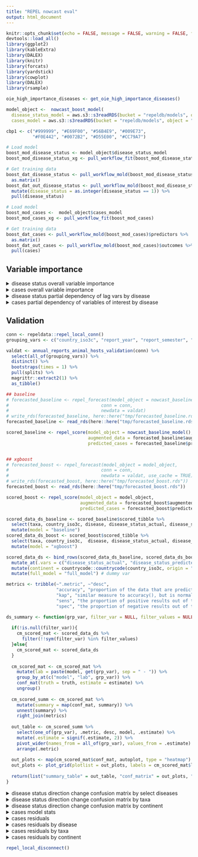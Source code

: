 ```yaml
---
title: "REPEL nowcast eval"
output: html_document
---
```


```r
knitr::opts_chunk$set(echo = FALSE, message = FALSE, warning = FALSE, fig.width = 13, fig.height = 10)
devtools::load_all()
library(ggplot2)
library(kableExtra)
library(DALEX)
library(knitr)
library(forcats)
library(yardstick)
library(cowplot)
library(DALEX)
library(rsample)

oie_high_importance_diseases <- get_oie_high_importance_diseases()

model_object <-  nowcast_boost_model(
  disease_status_model = aws.s3::s3readRDS(bucket = "repeldb/models", object = "boost_mod_disease_status.rds"),
  cases_model = aws.s3::s3readRDS(bucket = "repeldb/models", object = "boost_mod_cases.rds"))

cbp1 <- c("#999999", "#E69F00", "#56B4E9", "#009E73",
          "#F0E442", "#0072B2", "#D55E00", "#CC79A7")

# Load model
boost_mod_disease_status <- model_object$disease_status_model
boost_mod_disease_status_xg <- pull_workflow_fit(boost_mod_disease_status)

# Get training data
boost_dat_disease_status <- pull_workflow_mold(boost_mod_disease_status)$predictors %>% 
  as.matrix()
boost_dat_out_disease_status <- pull_workflow_mold(boost_mod_disease_status)$outcomes %>% 
  mutate(disease_status = as.integer(disease_status == 1)) %>% 
  pull(disease_status)

# Load model
boost_mod_cases <-  model_object$cases_model
boost_mod_cases_xg <- pull_workflow_fit(boost_mod_cases)

# Get training data
boost_dat_cases <- pull_workflow_mold(boost_mod_cases)$predictors %>%
  as.matrix()
boost_dat_out_cases <- pull_workflow_mold(boost_mod_cases)$outcomes %>%
  pull(cases)
```

## Variable importance
<details>
<summary>disease status overall variable importance</summary>
```r

# Variable importance
importance_disease_status <- vip::vip(boost_mod_disease_status_xg, num_features = 12)
importance_disease_status$data <- 
  importance_disease_status$data %>% 
  mutate(Variable = str_replace(Variable, "lag1", "(6 months)")) %>% 
  mutate(Variable = str_replace(Variable, "lag2", "(12 months)")) %>% 
  mutate(Variable = str_replace(Variable, "lag3", "(18 months)")) %>% 
  mutate(Variable = str_replace_all(Variable, "_", " ")) %>% 
  mutate(Variable = recode(Variable, 
                           "ever in country given taxa" = "disease ever in country (within given taxa)",
                           "ever in country any taxa" = "disease ever in country (within any taxa)",
                           "cases lag sum border countries" = "cases in border countries (prev. 18 months)",
                           "cases (6 months) missing" = "missing value: cases (6 months)",
                           "cases (18 months) missing" = "missing value: cases (18 months)",
                           "log gdp per capita" = "GDP per capita"
                           
  ))

importance_disease_status + 
  ggthemes::theme_fivethirtyeight(base_size = 22) +
  theme(axis.title = element_text(size = 14)) 

```
</details>


<details>
<summary>cases overall variable importance</summary>
```r

# Variable importance
importance_cases <- vip::vip(boost_mod_cases_xg, num_features = 12)
importance_cases$data <- 
  importance_cases$data %>% 
  mutate(Variable = str_replace(Variable, "lag1", "(6 months)")) %>% 
  mutate(Variable = str_replace(Variable, "lag2", "(12 months)")) %>% 
  mutate(Variable = str_replace(Variable, "lag3", "(18 months)")) %>% 
  mutate(Variable = str_replace(Variable, "log_", "")) %>% 
  mutate(Variable = str_replace_all(Variable, "_", " ")) %>% 
  mutate(Variable = recode(Variable, 
                           "cases lag sum border countries" = "cases in border countries (prev. 18 months)",
                           "gdp per capita" = "GDP per capita",
                           "veterinarians per taxa" = "veterinarians per taxa",
                           "taxa birds" = "taxa: birds",
                           "disease mycoplasma infection" = "disease: mycoplasma infection",
                           "country iso3c IRN" = "country: Iran"
  ))

importance_cases + 
  ggthemes::theme_fivethirtyeight(base_size = 22) +
  theme(axis.title = element_text(size = 14)) 

```
</details>

<details>
<summary>disease status partial dependency of lag vars by disease</summary>
```r

lag_vars <- c("disease_status_lag1", "disease_status_lag2", "disease_status_lag3")

ds_pd_by_disease <-  map_dfr(oie_high_importance_diseases, function(disease){
  
  col <- paste("disease", disease, sep = "_")
  if(col %in% colnames(boost_dat_disease_status)){
    which_disease <- which(boost_dat_disease_status[,col] == 1)
    
    if(length(which_disease)){
      explainer_disease_status_sub <- DALEX::explain(
        model = boost_mod_disease_status_xg,
        data = boost_dat_disease_status[which_disease,],
        y = boost_dat_out_disease_status[which_disease],
        predict_function = predict_raw,
        label = "disease status",
        verbose = FALSE
      )
      
      map_dfr(lag_vars, function(var){
        var_resp <- model_profile(explainer_disease_status_sub, 
                                  variable =  var , 
                                  type = "partial", 
                                  variable_type = "categorical")
        var_resp$agr_profiles %>% as_tibble() %>% mutate(disease = disease)
      })
    }
  }
})

ds_pd_by_disease_dat <- ds_pd_by_disease %>% 
  janitor::clean_names() %>% 
  select(-label, -ids) 

# unique(ds_pd_by_disease_dat$x) # some cases were model_profile was averaged?

ds_pd_by_disease_dat  <- ds_pd_by_disease_dat %>% 
  mutate(x = round(as.numeric(as.character(x)))) %>% 
  distinct()

# nrow(ds_pd_by_disease_dat) == ds_pd_by_disease_dat %>% distinct(vname, x, disease) %>% nrow()

ds_pd_by_disease_dat  <- ds_pd_by_disease_dat %>% 
  mutate(x = recode(x, `1` = "disease_present", `0` = "disease_absent")) %>% 
  pivot_wider(names_from = x, values_from = yhat) %>% 
  drop_na() %>% 
  mutate(diff = disease_present - disease_absent) %>% 
  mutate(vname = recode(vname, "disease_status_lag1" = "6 months",
                        "disease_status_lag2" = "12 months",
                        "disease_status_lag3" = "18 months")) %>% 
  mutate(vname = factor(vname, levels = c("18 months", "12 months", "6 months"))) %>% 
  mutate(disease = str_replace_all(disease, "_", " ")) %>% 
  group_by(disease) %>% 
  mutate(diff_sum = sum(diff)) %>% 
  ungroup() %>% 
  mutate(disease = fct_reorder(disease, diff_sum))

ggplot(ds_pd_by_disease_dat, aes(x = disease, y = diff, fill = vname)) +
  geom_bar(stat = "identity") +
  scale_y_continuous(expand=c(0,0)) +
  scale_fill_manual(values = cbp1[1:3], guide = guide_legend(reverse = TRUE)) +
  coord_flip() +
  ggthemes::theme_fivethirtyeight(base_size = 22) +
  theme(legend.position = "top", axis.title = element_text(size = 14)) +
  labs(y = "Percent", x = "", fill = "") 

```
</details>

<details>
<summary>cases partial dependency of variables of interest by disease</summary>
```r
interesting_vars <- c("log_veterinarians_per_taxa", "log_gdp_per_capita", "cases_lag_sum_border_countries")

cs_pd_by_disease <-  map_dfr(oie_high_importance_diseases, function(disease){
  
  col <- paste("disease", disease, sep = "_")
  if(col %in% colnames(boost_dat_cases)){
    which_disease <- which(boost_dat_cases[,col] == 1)
    
    if(length(which_disease)){
      explainer_cases_sub <- DALEX::explain(
        model = boost_mod_cases_xg,
        data = boost_dat_cases[which_disease,],
        y = boost_dat_out_cases[which_disease],
        predict_function = predict_raw,
        label = "cases",
        verbose = FALSE
      )
      
      map_dfr(interesting_vars, function(var){
        var_resp <- model_profile(explainer_cases_sub, variable =  var , type = "partial", variable_type = "numerical")
        var_resp$agr_profiles %>% as_tibble() %>% mutate(disease = disease)
      })
    }
  }
})

cs_pd_by_disease_dat <- cs_pd_by_disease %>% 
  janitor::clean_names() %>% 
  select(-label, -ids, -x) %>% 
  distinct() %>% 
  group_by(vname, disease) %>% 
  summarize(diff =  (max(yhat) - min(yhat)) / min(yhat)) %>% 
  ungroup() %>% 
  mutate(vname = recode(vname, "log_veterinarians_per_taxa" = "Veterinarians per taxa",
                        "log_gdp_per_capita" = "GDP per capita",
                        "cases_lag_sum_border_countries" = "Cases in border countries\n(prev. 18 months)"
  )) %>% 
  mutate(vname = factor(vname)) %>% 
  mutate(disease = str_replace_all(disease, "_", " ")) %>% 
  group_by(disease) %>% 
  mutate(diff_sum = sum(diff)) %>% 
  ungroup() %>% 
  mutate(disease = fct_reorder(disease, diff_sum))

ggplot(cs_pd_by_disease_dat, aes(x = disease, y = diff, fill = vname)) +
  geom_bar(stat = "identity") +
  scale_y_continuous(expand=c(0,0)) +
  scale_fill_manual(values = cbp1[c(4, 6, 7)], guide = guide_legend(reverse = TRUE)) +
  coord_flip() +
  ggthemes::theme_fivethirtyeight(base_size = 22) +
  theme(legend.position = "top", axis.title = element_text(size = 14)) +
  labs(y = "Percent (relative)", x =  "", fill = "") 
```
</details>

## Validation

```r
conn <- repeldata::repel_local_conn()
grouping_vars <- c("country_iso3c", "report_year", "report_semester", "disease", "disease_population", "taxa")

valdat <- annual_reports_animal_hosts_validation(conn) %>%
  select(all_of(grouping_vars)) %>%
  distinct() %>% 
  bootstraps(times = 1) %>% 
  pull(splits) %>% 
  magrittr::extract2(1) %>% 
  as_tibble()
```

```r

## baseline
# forecasted_baseline <- repel_forecast(model_object = nowcast_baseline_model(),
#                                   conn = conn,
#                                   newdata = valdat)
# write_rds(forecasted_baseline, here::here("tmp/forecasted_baseline.rds"))
forecasted_baseline <- read_rds(here::here("tmp/forecasted_baseline.rds"))

scored_baseline <- repel_score(model_object = nowcast_baseline_model(),
                               augmented_data = forecasted_baseline$augmented_data,
                               predicted_cases = forecasted_baseline$predicted_cases)


## xgboost
# forecasted_boost <- repel_forecast(model_object = model_object,
#                                   conn = conn,
#                                   newdata = valdat, use_cache = TRUE)
# write_rds(forecasted_boost, here::here("tmp/forecasted_boost.rds"))
forecasted_boost <- read_rds(here::here("tmp/forecasted_boost.rds"))

scored_boost <- repel_score(model_object = model_object,
                            augmented_data = forecasted_boost$augmented_data,
                            predicted_cases = forecasted_boost$predicted_cases)

```


```r
scored_data_ds_baseline <- scored_baseline$scored_tibble %>%
  select(taxa, country_iso3c, disease, disease_status_actual, disease_status_predicted, disease_status_dirchange_actual, disease_status_dirchange_predicted) %>%
  mutate(model = "baseline")
scored_data_ds_boost <- scored_boost$scored_tibble %>%
  select(taxa, country_iso3c,  disease, disease_status_actual, disease_status_predicted, disease_status_dirchange_actual, disease_status_dirchange_predicted) %>%
  mutate(model = "xgboost")

scored_data_ds <- bind_rows(scored_data_ds_baseline, scored_data_ds_boost) %>%
  mutate_at(.vars = c("disease_status_actual", "disease_status_predicted", "disease_status_dirchange_actual", "disease_status_dirchange_predicted"), as.factor) %>%
  mutate(continent = countrycode::countrycode(country_iso3c, origin = "iso3c", destination = "continent")) %>%
  mutate(full_model = "full_model") # dummy var

metrics <- tribble(~".metric", ~"desc",
                   "accuracy", "proportion of the data that are predicted correctly",
                   "kap", "similar measure to accuracy(), but is normalized by the accuracy that would be expected by chance alone and is very useful when one or more classes have large frequency distributions.",
                   "sens", "the proportion of positive results out of the number of samples which were actually positive.",
                   "spec", "the proportion of negative results out of the number of samples which were actually negative")

ds_summary <- function(grp_var, filter_var = NULL, filter_values = NULL, truth, estimate){
  
  if(!is.null(filter_var)){
    cm_scored_mat <- scored_data_ds %>%
      filter(!!sym(filter_var) %in% filter_values)
  }else{
    cm_scored_mat <- scored_data_ds
  }
  
  cm_scored_mat <- cm_scored_mat %>%
    mutate(lab = paste(model, get(grp_var), sep = " - ")) %>%
    group_by_at(c("model", "lab", grp_var)) %>%
    conf_mat(truth = truth, estimate = estimate) %>%
    ungroup()
  
  cm_scored_summ <- cm_scored_mat %>%
    mutate(summary = map(conf_mat, summary)) %>%
    unnest(summary) %>%
    right_join(metrics)
  
  out_table <- cm_scored_summ %>%
    select(one_of(grp_var), .metric, desc, model, .estimate) %>%
    mutate(.estimate = signif(.estimate, 2)) %>%
    pivot_wider(names_from = all_of(grp_var), values_from = .estimate) %>%
    arrange(.metric)
  
  out_plots <- map(cm_scored_mat$conf_mat, autoplot, type = "heatmap")
  out_plots <- plot_grid(plotlist = out_plots, labels = cm_scored_mat$lab, label_size = 8)
  
  return(list("summary_table" = out_table, "conf_matrix" = out_plots, "raw" = cm_scored_mat))
}
```

<details>
<summary>disease status direction change confusion matrix by select diseases</summary>
```r

ds_summary_tbl <- map_dfr(oie_high_importance_diseases, function(disease){
  
  out_disease_dc <- ds_summary("full_model", filter_var = "disease", filter_values = disease,
                               truth = "disease_status_dirchange_actual", estimate = "disease_status_dirchange_predicted")
  
  tab_ds <- out_disease_dc[[1]] %>%
    filter(.metric == "accuracy") %>%
    select(model, full_model) %>%
    pivot_wider(names_from = model, values_from = full_model)
  
  new_ds <-  out_disease_dc[[3]] %>%
    filter(model == "xgboost") %>%
    select(-model, -lab) %>%
    mutate(new_accuracy = map(conf_mat, function(cm){
      tidy(cm) %>%
        filter(name %in% c("cell_1_3", "cell_3_3")) %>%
        pivot_wider(names_from = name) %>%
        transmute(new_accuracy = cell_3_3 / (cell_3_3 + cell_1_3)) %>%
        pull(new_accuracy)
    })) %>%
    unnest(new_accuracy) %>%
    select(-conf_mat) %>%
    pull(new_accuracy)
  
  tab_ds %>%
    mutate(Disease = str_replace_all(disease,"_", " ")) %>%
    mutate(new_accuracy = new_ds)
})

ds_summary_tbl %>%
  filter(!is.nan(new_accuracy)) %>%
  arrange(-new_accuracy) %>%
  mutate_at(.vars = c("baseline", "xgboost", "new_accuracy"), .funs = ~paste0(round(100*.), "%")) %>%
  mutate(`REPEL (Overall/New Outbreaks)` = paste(xgboost, new_accuracy, sep = " / ")) %>%
  rename("Baseline Accuracy" = baseline) %>%
  select(Disease, `Baseline Accuracy`, `REPEL (Overall/New Outbreaks)`) %>% 
  kbl() %>% 
  kable_styling() 

## oie_high_importance_diseases lookup - start/end accuracy
# disease <- "foot_and_mouth_disease"
# accuracy_check <- ds_summary("full_model", filter_var = "disease", filter_values = disease,
#                                truth = "disease_status_dirchange_actual", estimate = "disease_status_dirchange_predicted")
# accuracy_check2 = accuracy_check[[3]] %>%
#   filter(model == "xgboost") %>%
#   mutate(conf_mat = map(conf_mat, tidy)) %>%
#   unnest(conf_mat) %>%
#   select(name, value) %>%
#   pivot_wider(names_from = name, values_from = value)
# 
# # outbreak starts accuracy
# accuracy_check2$cell_3_3 / (accuracy_check2$cell_1_3 + accuracy_check2$cell_2_3 + accuracy_check2$cell_3_3)
# 
# # outbreak ends accuracy
# accuracy_check2$cell_2_2 / (accuracy_check2$cell_1_2 + accuracy_check2$cell_2_2 + accuracy_check2$cell_3_2)
```
</details>

<details>
<summary>disease status direction change confusion matrix by taxa</summary>
```r

ds_summary_tbl <- map_dfr(unique(valdat$taxa), function(taxa){
  
  out_disease_dc <- ds_summary("full_model", filter_var = "taxa", filter_values = taxa,
                               truth = "disease_status_dirchange_actual", estimate = "disease_status_dirchange_predicted")
  
  tab_ds <- out_disease_dc[[1]] %>%
    filter(.metric == "accuracy") %>%
    select(model, full_model) %>%
    pivot_wider(names_from = model, values_from = full_model)
  
  new_ds <-  out_disease_dc[[3]] %>%
    filter(model == "xgboost") %>%
    select(-model, -lab) %>%
    mutate(new_accuracy = map(conf_mat, function(cm){
      tidy(cm) %>%
        filter(name %in% c("cell_1_3", "cell_3_3")) %>%
        pivot_wider(names_from = name) %>%
        transmute(new_accuracy = cell_3_3 / (cell_3_3 + cell_1_3)) %>%
        pull(new_accuracy)
    })) %>%
    unnest(new_accuracy) %>%
    select(-conf_mat) %>%
    pull(new_accuracy)
  
  tab_ds %>%
    mutate(Taxa = str_replace_all(taxa,"_", " ")) %>%
    mutate(new_accuracy = new_ds)
})

ds_summary_tbl %>%
  filter(!is.nan(new_accuracy)) %>%
  arrange(-new_accuracy) %>%
  mutate_at(.vars = c("baseline", "xgboost", "new_accuracy"), .funs = ~paste0(round(100*.), "%")) %>%
  mutate(`REPEL (Overall/New Outbreaks)` = paste(xgboost, new_accuracy, sep = " / ")) %>%
  rename("Baseline Accuracy" = baseline) %>%
  select(Taxa, `Baseline Accuracy`, `REPEL (Overall/New Outbreaks)`) %>% 
  kbl() %>% 
  kable_styling() 

```
</details>

<details>
<summary>disease status direction change confusion matrix by continent</summary>
```r

ds_summary_tbl <- map_dfr(na.omit(unique(scored_data_ds$continent)), function(continent){
  
  out_disease_dc <- ds_summary("full_model", filter_var = "continent", filter_values = continent,
                               truth = "disease_status_dirchange_actual", estimate = "disease_status_dirchange_predicted")
  
  tab_ds <- out_disease_dc[[1]] %>%
    filter(.metric == "accuracy") %>%
    select(model, full_model) %>%
    pivot_wider(names_from = model, values_from = full_model)
  
  new_ds <-  out_disease_dc[[3]] %>%
    filter(model == "xgboost") %>%
    select(-model, -lab) %>%
    mutate(new_accuracy = map(conf_mat, function(cm){
      tidy(cm) %>%
        filter(name %in% c("cell_1_3", "cell_3_3")) %>%
        pivot_wider(names_from = name) %>%
        transmute(new_accuracy = cell_3_3 / (cell_3_3 + cell_1_3)) %>%
        pull(new_accuracy)
    })) %>%
    unnest(new_accuracy) %>%
    select(-conf_mat) %>%
    pull(new_accuracy)
  
  tab_ds %>%
    mutate(Continent = str_replace_all(continent,"_", " ")) %>%
    mutate(new_accuracy = new_ds)
})

 ds_summary_tbl %>%
  filter(!is.nan(new_accuracy)) %>%
  arrange(-new_accuracy) %>%
  mutate_at(.vars = c("baseline", "xgboost", "new_accuracy"), .funs = ~paste0(round(100*.), "%")) %>%
  mutate(`REPEL (Overall/New Outbreaks)` = paste(xgboost, new_accuracy, sep = " / ")) %>%
  rename("Baseline Accuracy" = baseline) %>%
  select(Continent, `Baseline Accuracy`, `REPEL (Overall/New Outbreaks)`) %>% 
  kbl() %>% 
  kable_styling() 
```
</details>

<details>
<summary>cases model stats</summary>
```r
scored_data_cs_baseline <- scored_baseline$scored_tibble %>%
  select(disease, taxa, country_iso3c, cases_actual, cases_predicted, cases_dirchange_actual, cases_dirchange_predicted, cases_error) %>%
  mutate(model = "baseline") %>%
  drop_na(cases_actual)
scored_data_cs_boost <- scored_boost$scored_tibble%>%
  select(disease, taxa, country_iso3c, cases_actual, cases_predicted, cases_dirchange_actual, cases_dirchange_predicted, cases_error) %>%
  mutate(model = "xgboost") %>%
  drop_na(cases_actual)

scored_data_cs <- bind_rows(scored_data_cs_baseline, scored_data_cs_boost) %>%
  mutate(continent = countrycode::countrycode(country_iso3c, origin = "iso3c", destination = "continent")) %>%
  mutate(full_model = "full_model") # dummy var

scored_data_cs %>%
  group_by(model) %>%
  yardstick::metrics(truth = cases_actual, estimate = cases_predicted)
```
</details>

<details>
<summary>cases residuals</summary>
```r
scored_data_cs %>%
  ggplot(., aes(x = cases_actual, y = cases_predicted, color = log10(cases_error))) +
  geom_point(alpha = 0.5) +
  facet_wrap(model ~ .) +
  scale_y_log10(limits = c(1, max(c(scored_data_cs$cases_actual, scored_data_cs$cases_predicted)))) +
  scale_x_log10(limits = c(1, max(c(scored_data_cs$cases_actual, scored_data_cs$cases_predicted)))) +
  scale_color_viridis_c() +
  theme_bw()
```
</details>

<details>
<summary>cases residuals by disease</summary>
```r
scored_data_cs %>%
  filter(disease %in% oie_high_importance_diseases) %>% 
  ggplot(., aes(x = cases_actual, y = cases_predicted, color = log10(cases_error))) +
  geom_point(alpha = 0.5) +
  facet_grid(model ~ disease) +
  scale_y_log10(limits = c(1, max(c(scored_data_cs$cases_actual, scored_data_cs$cases_predicted)))) +
  scale_x_log10(limits = c(1, max(c(scored_data_cs$cases_actual, scored_data_cs$cases_predicted)))) +
  scale_color_viridis_c() +
  theme_bw()
```
</details>

<details>
<summary>cases residuals by taxa</summary>
```r
scored_data_cs %>%
  ggplot(., aes(x = cases_actual, y = cases_predicted, color = log10(cases_error))) +
  geom_point(alpha = 0.5) +
  facet_grid(model ~ taxa) +
  scale_y_log10(limits = c(1, max(c(scored_data_cs$cases_actual, scored_data_cs$cases_predicted)))) +
  scale_x_log10(limits = c(1, max(c(scored_data_cs$cases_actual, scored_data_cs$cases_predicted)))) +
  scale_color_viridis_c() +
  theme_bw()
```
</details>

<details>
<summary>cases residuals by continent</summary>
```r
scored_data_cs %>%
  ggplot(., aes(x = cases_actual, y = cases_predicted, color = log10(cases_error))) +
  geom_point(alpha = 0.5) +
  facet_grid(model ~ continent) +
  scale_y_log10(limits = c(1, max(c(scored_data_cs$cases_actual, scored_data_cs$cases_predicted)))) +
  scale_x_log10(limits = c(1, max(c(scored_data_cs$cases_actual, scored_data_cs$cases_predicted)))) +
  scale_color_viridis_c() +
  theme_bw()
```
</details>

```r
repel_local_disconnect()
```

